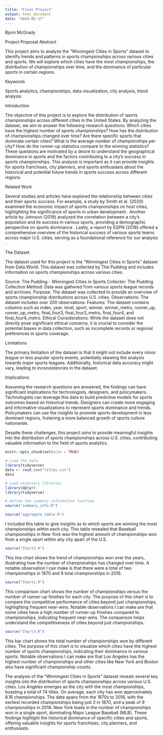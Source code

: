 ```yaml
---
title: "Final Project"
output: html_document
date: "2024-05-17"
---
```

Bjorn McGrady

Project Proposal Abstract

  This project aims to analyze the "Winningest Cities in Sports" dataset to identify trends and patterns in sports championships across various cities and sports. We will explore which cities have the most championships, the distribution of championships over time, and the dominance of particular sports in certain regions.

Keywords

  Sports analytics, championships, data visualization, city analysis, trend analysis

Introduction 

  The objective of this project is to explore the distribution of sports championships across different cities in the United States. By analyzing the dataset, we aim to answer the following research questions:
Which cities have the highest number of sports championships? How has the distribution of championships changed over time? Are there specific sports that dominate certain cities? What is the average number of championships per city? How do the runner-up statistics compare to the winning statistics? These questions are motivated by a desire to understand the geographical dominance in sports and the factors contributing to a city's success in sports championships. This analysis is important as it can provide insights for sports franchises, city planners, and sports enthusiasts about the historical and potential future trends in sports success across different regions.

Related Work 

  Several studies and articles have explored the relationship between cities and their sports success. For example, a study by Smith et al. (2020) examined the economic impact of sports championships on host cities, highlighting the significance of sports in urban development . Another article by Johnson (2019) analyzed the correlation between a city's population and its success in various sports, providing a demographic perspective on sports dominance . Lastly, a report by ESPN (2018) offered a comprehensive overview of the historical success of various sports teams across major U.S. cities, serving as a foundational reference for our analysis .

The Dataset

  The dataset used for this project is the "Winningest Cities in Sports" dataset from Data.World. This dataset was collected by The Pudding and includes information on sports championships across various cities.

Source: The Pudding - Winningest Cities in Sports 
Collector: The Pudding 
Collection Method: Data was gathered from various sports league records and archives. 
Purpose: The dataset was collected to provide an overview of sports championship distributions across U.S. cities. 
Observations: The dataset includes over 200 observations. 
Features: The dataset contains columns such as index, year, level, sport, winner, winner_metro, runner_up, runner_up_metro, final_four3, final_four3_metro, final_four4, and final_four4_metro. 
Ethical Considerations: While the dataset does not directly pose significant ethical concerns, it is crucial to consider the potential biases in data collection, such as incomplete records or regional preferences in sports coverage.

Limitations

  The primary limitation of the dataset is that it might not include every minor league or less popular sports events, potentially skewing the analysis towards major sports leagues. Additionally, historical data accuracy might vary, leading to inconsistencies in the dataset.

Implications 

  Assuming the research questions are answered, the findings can have significant implications for technologists, designers, and policymakers. Technologists can leverage this data to build predictive models for sports outcomes based on historical trends. Designers can create more engaging and informative visualizations to represent sports dominance and trends. Policymakers can use the insights to promote sports development in less dominant regions, fostering a more balanced growth of sports culture nationwide.

  Despite these challenges, this project aims to provide meaningful insights into the distribution of sports championships across U.S. cities, contributing valuable information to the field of sports analytics.

```r
knitr::opts_chunk$set(echo = TRUE)
```

```r
# Load the data
library(tidyverse)
data <- read_csv("titles.csv")
data
```

```r
# Load necessary libraries
library(dplyr)
library(tidyverse)
```

```r
# Define the summary information function
source("summary_info.R")
```
```r
source("aggregate_table.R")
```

I included this table to give insights as to which sports are winning the most championships within each city. This table revealed that Baseball championships in New York was the highest amount of championships won from a single sport within any city apart of the U.S.

```r
source("Chart2.R")
```

This line chart shows the trend of championships won over the years, illustrating how the number of championships has changed over time. A notable observation I can make is that there were a total of two championships in 1870 and 9 total championships in 2018.

```r
source("Chart1.R")
```

This comparison chart shows the number of championships versus the number of runner-up finishes for each city. The purpose of this chart is to compare the competitive performance of cities beyond just championships, highlighting frequent near-wins. Notable observations I can make are that some cities have a high number of runner-up finishes compared to championships, indicating frequent near-wins. The comparison helps understand the competitiveness of cities beyond just championships.

```r
source("Chart3.R")
```

This bar chart shows the total number of championships won by different cities. The purpose of this chart is to visualize which cities have the highest number of sports championships, indicating their dominance in various sports. Notable observations I can make are that Los Angeles has the highest number of championships and other cities like New York and Boston also have significant championship counts.

The analysis of the "Winningest Cities in Sports" dataset reveals several key insights into the distribution of sports championships across various U.S. cities. Los Angeles emerges as the city with the most championships, boasting a total of 74 titles. On average, each city has won approximately 8.16 championships. The data spans from the 1870s to 2018, with the earliest recorded championships being just 2 in 1870, and a peak of 9 championships in 2018. New York leads in the number of championships won in a single sport, dominating Major League Baseball (MLB). These findings highlight the historical dominance of specific cities and sports, offering valuable insights for sports franchises, city planners, and enthusiasts.
